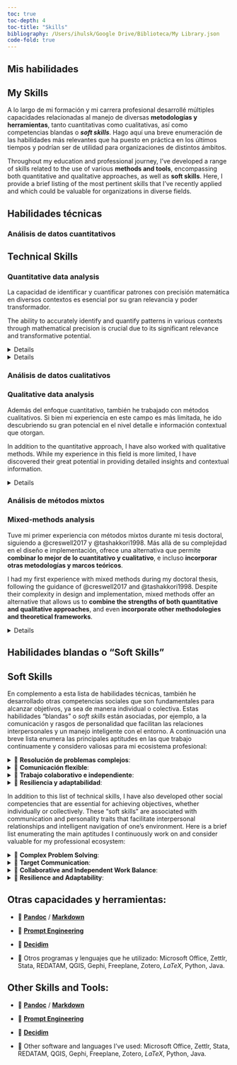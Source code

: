 ```yaml
---
toc: true
toc-depth: 4
toc-title: "Skills"
bibliography: /Users/ihulsk/Google Drive/Biblioteca/My Library.json
code-fold: true
---
```

::: {.content-visible when-profile="es"}
# Mis habilidades
:::
::: {.content-visible when-profile="en"}
# My Skills
:::


::: {.content-visible when-profile="es"}
::: justified
A lo largo de mi formación y mi carrera profesional desarrollé múltiples capacidades relacionadas al manejo de diversas **metodologías y herramientas**, tanto cuantitativas como cualitativas, así como competencias blandas o ***soft skills***. Hago aquí una breve enumeración de las habilidades más relevantes que ha puesto en práctica en los últimos tiempos y podrían ser de utilidad para organizaciones de distintos ámbitos.
:::
:::

::: {.content-visible when-profile="en"}
::: justified
Throughout my education and professional journey, I've developed a range of skills related to the use of various **methods and tools**, encompassing both quantitative and qualitative approaches, as well as **soft skills**. Here, I provide a brief listing of the most pertinent skills that I've recently applied and which could be valuable for organizations in diverse fields.
:::
:::

::: {.content-visible when-profile="es"}
## Habilidades técnicas

### Análisis de datos cuantitativos
:::
::: {.content-visible when-profile="en"}
## Technical Skills

### Quantitative data analysis
:::
::: {.content-visible when-profile="es" .justified}
::: justified
La capacidad de identificar y cuantificar patrones con precisión matemática en diversos contextos es esencial por su gran relevancia y poder transformador.
:::
:::
::: {.content-visible when-profile="en" .justified}
::: justified
The ability to accurately identify and quantify patterns in various contexts through mathematical precision is crucial due to its significant relevance and transformative potential.
:::
:::

<details>
::: {.content-visible when-profile="es" .justified}
<summary>📌 Análisis estadístico.</summary>
:::
::: {.content-visible when-profile="en" .justified}
<summary>📌 Statistical analysis.</summary>
:::


::: {.content-visible when-profile="es" .justified}
::: justified
Mi relación con la estadística se remonta a más de 10 años, desde mi primera clase en la Universidad de Buenos Aires. Más allá de mi interés conceptual y análisis en entornos de investigación, he aplicado mis conocimientos durante mi tiempo en la CEPAL, donde contribuí al desarrollo de un **índice de precios al consumidor (IPC)** **y otros indicadores económicos** en colaboración con organizaciones gubernamentales argentinas.

Más recientemente, en el marco de mi tesis doctoral, trabajé en **modelos de variables categóricas, binomiales y multinomiales**, para analizar datos de **encuesta online**, que no sólo analicé sino también **diseñé y distribuí utilizado [Qualtrics](https://www.qualtrics.com/)**. El análisis final de la tesis usé una versión compleja de proportional odds model [@mccullaghRegressionModelsOrdinal1980], que permite representar variables categóricas ordinales (tipo escala Likert) como variable dependiente. Únicamente a modo ilustrativo, el siguiente gráfico muestra como diferentes nivel de satisfacción, asociados a distintos modos de colaboración, varían según la edad de los colaboradores.
::: 
:::
::: {.content-visible when-profile="en" .justified}
::: justified
My relationship with statistics dates back more than 10 years, starting from my first class at the University of Buenos Aires. Beyond my conceptual interest and analysis in research environments, I applied my knowledge during my time at CEPAL, where I contributed to the development of a **Consumer Price Index (CPI)** and other economic indicators in collaboration with Argentine government organizations.

More recently, as part of my doctoral thesis, I worked on **models for categorical, binomial, and multinomial variables** to analyze data from **online surveys**, which I not only analyzed but also **designed and distributed using [Qualtrics](https://www.qualtrics.com/)**. The final analysis in the thesis utilized a complex version of the proportional odds model [@mccullaghRegressionModelsOrdinal1980], which allows representing ordinal categorical variables (such as Likert scale) as dependent variables. Just for illustrative purposes, the following graph shows how different satisfaction levels associated with various modes of collaboration vary according to the age of collaborators.
:::
:::

```r
# Full model plots: appending fitted response probabilities (or logits) to the data frame and plotting these in relation to the predictors.
#using the predict() fuction with option type = "probs" to get probabilities instead the highest probability category
collab_DF <- cbind(collaborators %>% 
                     dplyr::select(Q15_1_collapsed, edad, chann), 
                   predict(om_151, type = "probs"))

# long format data for plotting
plot_dat <- collab_DF %>% 
  pivot_longer(c(Negativo, Neutral, Positivo), names_to = "level", values_to = "prob")

gg <- ggplot(plot_dat, aes(x = edad, y = prob, colour = level)) + geom_line(size = 1) + theme_bw() + xlim(25, 80) + geom_point(color = "black", size = 0.2) + facet_grid(chann ~ .) 

gg

```

![](visualMedia/exampleModes.png){fig-align="center"}

</details>

<details>
::: {.content-visible when-profile="es" .justified}
<summary>📌 Análisis de redes sociales en R y Gephi.</summary>
:::
::: {.content-visible when-profile="en" .justified}
<summary>📌 Social network analysis in R and Gephi.</summary>
:::


::: {.content-visible when-profile="es" .justified}
::: justified
Aunque mi enfoque principal ha sido el análisis estadístico, descriptivo e inferencial, también he explorado la teoría de grafos y el análisis de redes sociales. Si bien no lo he investigado en profundidad debido a las necesidades de mi tesis, he utilizado el paquete [Bibliometrix](https://www.bibliometrix.org/home/) y otros para medir las colaboraciones entre organizaciones académicas y empresariales a través de publicaciones conjuntas.

No fue exitoso dado que muy pocas empresas publican, pero sí sirvió para ver colaboraciones entre organizaciones académicas y practicar en el estudio de redes. Esto me permitió examinar las colaboraciones en el ámbito académico y practicar el análisis de redes. Así, por ejemplo, he podido representar la evolución de las colaboraciones en publicaciones académicas de diversas organizaciones de la ciudad de Bariloche, Argentina. A continuación dos representaciones gráficas de la colaboraciones en Bariloche, tanto en forma de red (izq.) como geográficas (der.). Si quieren ver resultados un poco más completos [aquí](visualMedia/hulskampPresentation.mp4) una grabación de mi presentación en la Networks 2021: Joint Sunbelt & NetScie Conference.
:::
:::


::: {.content-visible when-profile="en" .justified}
::: justified
While my primary focus has been on statistical, descriptive, and inferential analysis, I've also delved into graph theory and social network analysis. Although I didn't extensively research it due to the requirements of my thesis, I've utilized packages like [Bibliometrix](https://www.bibliometrix.org/home/) and others to measure collaborations between academic and business organizations through joint publications.

The endeavor wasn't highly successful because very few businesses publish, but it did serve as a means to examine collaborations between academic organizations and practice network analysis. This allowed me to explore collaborations in the academic sphere and practice network analysis. For instance, I've been able to depict the evolution of collaborations in academic publications among various organizations in the city of Bariloche, Argentina. Below, you can find two graphical representations of collaborations in Bariloche, one in network form (left) and the other geographically (right). If you'd like to see more comprehensive results, you can watch my presentation at the Networks 2021: Joint Sunbelt & NetSci Conference [here](visualMedia/hulskampPresentation.mp4).
:::
:::

```r
library(tidygeocoder)
library(maps)
library(mapdata)
library(geosphere)
library(geodist)
library("animation") 

#### ILLUSTRATION CODE EXCERPTS FOR GIFS CREATION #### 

## GRAPH A (left) ----

# source: https://kateto.net/network-visualization
library("igraph")
local_g <- list()
local_comp <- list()
saveGIF({
for (i in loop.vector) {
  vert <- V(g_list[[i]])[which(V(g_list[[i]])$bariloche == 1 | V(g_list[[i]])$bariloche == 2)]
  #get edges connected to selected nodes: https://igraph.org/r/doc/incident_edges.html
  edg <- incident_edges(g_list[[i]], vert, "all")
  local <- ego(g_list[[i]], order = 1, nodes = vert, mode = "all")
  local_g[[i]] <- igraph::subgraph.edges(g_list[[i]], eids = unlist(edg)) 
  local_comp[[i]] <- decompose(local_g[[i]])
  V(local_comp[[i]][[1]])$deg <- degree(local_comp[[i]][[1]])
  E(local_comp[[i]][[1]])$width <- 12*E(local_comp[[i]][[1]])$weight/max(E(local_comp[[i]][[1]])$weight)
  l = layout_with_fr(local_comp[[i]][[1]])
  plot(local_comp[[i]][[1]], 
       vertex.size = 1+V(local_comp[[i]][[1]])$deg/max(V(local_comp[[i]][[1]])$deg)*10, vertex.label = "", 
       edge.width = E(local_comp[[i]][[1]])$width,
       layout = l, 
       main = paste0("Bariloche's academic organization","\n", "ego network (largest component)" ,"\n",names(Mslice)[i])
       )
}
},interval = .8, movie.name = "bch_institutional_animation.gif")


#### GRAPH B (right) ----

g <- g_list[[i]]

# Join features
g <- contract(g,
         factor(V(g)$name),
         vertex.attr.comb = list(name = "first", group = "mean", docs = "max", "random"))
# attributes were merged: docs max as most of interactions are shared
g <- simplify(g, remove.loops=T, remove.multiple = T, edge.attr.comb =  list(weight = "max"))

# generate data frames of organizations and collaborations
un_geo_data = igraph::as_data_frame(g, what = 'both')  # affiliation network from bibliometrix as data frame

orgs <- un_geo_data$vertices %>% 
  mutate(lat = as.numeric(lat),
         long = as.numeric(long))

# Keep collaborations only with egos from BCH
un_geo_data$edges$width <- NULL
collabs <- as_tibble(un_geo_data$edges) %>% 
  filter(from %in% vert$name | to %in% vert$name) 

# World Map (low quality, should be improved)
map("world", col = "grey20", fill = T, bg = "black", lwd = 0.1)
title(paste(unique(orgs$year)), col.main = "lightgrey")
#plot(gadm, col = myColours, border = 'grey')

points(x = orgs$long, y=orgs$lat, cex = .04+orgs$docs/max(orgs$docs), col = "yellow")

for(j in 1:nrow(collabs)) {
    node1 <- orgs[orgs$name == collabs[j,]$from,]
    node2 <- orgs[orgs$name == collabs[j,]$to,]
    if (!is.na(node1$lat) & !is.na(node2$lat) & node1$lat != node2$lat)
      {
    arc <- gcIntermediate(c(node1[1,]$long, node1[1,]$lat), 
                           c(node2[1,]$long, node2[1,]$lat), 
                           n=30, addStartEnd=TRUE, breakAtDateLine = T, sp=T)
    edge.ind <- 1# round(60*collabs[j,]$weight / max(collabs$weight))
    
    lines(arc, col=edge.col[edge.ind], lwd=edge.ind/5)

    }
}
}
},interval = .5, movie.name = "bchDynamicInfoMap.gif")

 detach('package:animation')

```

|                                                                      |                                                            |
|---------------------------------------|---------------------------------|
| ![](visualMedia/bch_institutional_animation.gif){fig-align="center"} | ![](visualMedia/bchDynamicInfoMap.gif){fig-align="center"} |

</details>

::: {.content-visible when-profile="es"}
### Análisis de datos cualitativos
:::
::: {.content-visible when-profile="en"}
### Qualitative data analysis
:::

::: {.content-visible when-profile="es" .justified}
::: justified
Además del enfoque cuantitativo, también he trabajado con métodos cualitativos. Si bien mi experiencia en este campo es más limitada, he ido descubriendo su gran potencial en el nivel detalle e información contextual que otorgan.
:::
:::

::: {.content-visible when-profile="en" .justified}
::: justified
In addition to the quantitative approach, I have also worked with qualitative methods. While my experience in this field is more limited, I have discovered their great potential in providing detailed insights and contextual information.
:::
:::

<details>

::: {.content-visible when-profile="es"}
<summary>📌 Entrevistas y casos de estudio.</summary>
:::
::: {.content-visible when-profile="en"}
<summary>📌 Interviews and case studies.</summary>
:::


::: {.content-visible when-profile="es" .justified}
::: justified
Había realizado entrevistas para mi tesis de maestría y, más recientemente, para mi tesis doctoral, analicé 26 **entrevistas utilizando Atlas.ti**. La preparación de entrevistas, el contacto con los entrevistados, la realización de las entrevistas y la transcripción son partes esenciales de este proceso [@rubin2011; @kvale1994]. Para el análisis utilicé un análisis temático [@braunUsingThematicAnalysis2006] basado en una lista de códigos *a priori*, que luego actualicé con temas emergentes. El análisis de entrevistas puede ser un trabajo arduo pero proporciona información valiosa de múltiples individuos con experiencia directa en el tema de estudio. A continuación una captura de pantalla del proceso de análisis temático en Atlas.ti. En el futuro me entusiasma la idea de hacer *focus groups*.
:::
:::

::: {.content-visible when-profile="en" .justified}
::: justified
I had conducted interviews for my master's thesis, and more recently, for my doctoral thesis, I analyzed 26 **interviews using Atlas.ti**. The preparation of interviews, contacting interviewees, conducting the interviews, and transcription are essential parts of this process [@rubin2011; @kvale1994]. For the analysis, I employed thematic analysis [@braunUsingThematicAnalysis2006], based on a list of *a priori* codes, which I later updated with emerging themes. Analyzing interviews can be a demanding task, but it provides valuable insights from multiple individuals with direct experience in the subject of study. Below is a screenshot of the thematic analysis process in Atlas.ti. In the future, I am excited about the prospect of conducting *focus groups*.
:::
:::

![](visualMedia/atlasScreenshot.png){fig-align="center"}

</details>


::: {.content-visible when-profile="es"}
### Análisis de métodos mixtos
:::
::: {.content-visible when-profile="en"}
### Mixed-methods analysis
:::

::: {.content-visible when-profile="es" .justified}
::: justified
Tuve mi primer experiencia con métodos mixtos durante mi tesis doctoral, siguiendo a @creswell2017 y @tashakkori1998. Más allá de su complejidad en el diseño e implementación, ofrece una alternativa que permite **combinar lo mejor de lo cuantitativo y cualitativo**, e incluso **incorporar otras metodologías y marcos teóricos**.
:::
:::
::: {.content-visible when-profile="en" .justified}
::: justified
I had my first experience with mixed methods during my doctoral thesis, following the guidance of @creswell2017 and @tashakkori1998. Despite their complexity in design and implementation, mixed methods offer an alternative that allows us to **combine the strengths of both quantitative and qualitative approaches**, and even **incorporate other methodologies and theoretical frameworks**.
:::
:::
<details>

::: {.content-visible when-profile="es"}
<summary>📌 Integración de datos cuantitativos y cualitativos.</summary>
:::
::: {.content-visible when-profile="en"}
<summary>📌 Quantitative and qualitative data integration.</summary>
:::

::: {.content-visible when-profile="es" .justified}
::: justified
En mi caso, adapté e implementé un "*explanatory sequential case study design*". A partir de la selección de un caso de estudio particular, este diseño comienza por una fase cuantitativa para identificar patrones de comportamiento agregados. El análisis de estos resultados guía la subsiguiente fase de corte cualitativo, en la que se busca alcanzar una comprensión más profunda y matizada de los patrones agregados. Finalmente se integran los resultados de ambas fases, ofreciendo un producto más completo.
:::
:::

::: {.content-visible when-profile="en" .justified}
::: justified
In my case, I adapted and implemented an "*explanatory sequential case study design*". Starting with the selection of a specific case study, this design initiates with a quantitative phase to identify aggregated behavioral patterns. The analysis of these results then guides the subsequent qualitative phase, aimed at achieving a deeper and more nuanced understanding of the aggregated patterns. Finally, the results from both phases are integrated, providing a more comprehensive outcome.
:::
:::
![](visualMedia/metodosMixtos.jpg){fig-align="center"}

</details>

::: {.content-visible when-profile="es"}
## Habilidades blandas o "Soft Skills"
:::
::: {.content-visible when-profile="en"}
## Soft Skills
:::

::: {.content-visible when-profile="es" .justified}
::: justified
En complemento a esta lista de habilidades técnicas, también he desarrollado otras competencias sociales que son fundamentales para alcanzar objetivos, ya sea de manera individual o colectiva. Estas habilidades "blandas" o *soft skills* están asociadas, por ejemplo, a la comunicación y rasgos de personalidad que facilitan las relaciones interpersonales y un manejo inteligente con el entorno. A continuación una breve lista enumera las principales aptitudes en las que trabajo continuamente y considero valiosas para mi ecosistema profesional:

<details>

<summary>📌 **Resolución de problemas complejos**:</summary>

Me apasiona abordar problemáticas complejas y pensar soluciones concretas que eviten caer en propuestas simplistas y reduccionistas. Gracias a una actitud pro-activa y abierta para pensar ideas innovadoras busco diseñar soluciones sofisticadas, "*out-of-the-box*", que no solo consideren las partes de un procesos sino también sus conexiones e interdependencias. En el diseño e implementación de mi tesis doctoral enfrenté todo tipo de problemáticas (metodológicas, de agenda, de limitación de recursos) que pude abordar y enmarcar para dar una respuesta integrada desde una perspectiva compleja.

</details>

<details>

<summary>📌 **Comunicación flexible**:</summary>

La comunicación efectiva es esencial en mi enfoque profesional. Ajusto el lenguaje técnico a términos comprensibles y adapto el formato del mensaje según el contexto y el receptor. Esto ha sido fundamental en mi rol de intermediario entre la academia y la industria.

</details>

<details>

<summary>📌 **Trabajo colaborativo e independiente**:</summary>

Elaborar y llevar adelante un proyecto de investigación de principio a fin me enseñó a trabajar de manera autónoma. Pero, al mismo tiempo, formar parte de un grupo de investigación y participar en múltiples conferencias, me han enseñado el valor de compartir y colaborar activamente para alcanzar objetivos colectivos. La colaboración es clave para potenciar competencias individuales y lograr mejores resultados colectivos.

</details>

<details>

<summary>📌 **Resiliencia y adaptabilidad**:</summary>

La continua evolución de los hechos y la tecnología me entusiasma. Considero que los retos representan oportunidades de crecimiento, para los que es necesario aceptar el cambio e incorporar rápidamente nuevas herramientas, métodos y modalidades de trabajo. Ya sea de forma autodidacta o gracias a la formación ofrecida por las organizaciones de las que he formado parte, siempre tomo la iniciativa para dominar nuevas herramientas y aprovechar al máximo su adaptación a las necesidades y el contexto.

</details>
:::
:::

::: {.content-visible when-profile="en" .justified}
::: justified
In addition to this list of technical skills, I have also developed other social competencies that are essential for achieving objectives, whether individually or collectively. These "soft skills" are associated with communication and personality traits that facilitate interpersonal relationships and intelligent navigation of one's environment. Here is a brief list enumerating the main aptitudes I continuously work on and consider valuable for my professional ecosystem:

<details>

<summary>📌 **Complex Problem Solving**:</summary>

I'm passionate about tackling complex issues and devising concrete solutions that avoid falling into simplistic and reductionist proposals. With a proactive and open-minded attitude, I seek to design sophisticated, "out-of-the-box" solutions that not only consider the parts of a process but also their connections and interdependencies. In the design and implementation of my doctoral thesis, I faced all sorts of challenges (methodological, scheduling, resource limitations) that I could address and frame to provide an integrated response from a complex perspective.

</details>

<details>

<summary>📌 **Target Communication**:</summary>

Effective communication is crucial in my professional approach. I adjust technical language to understandable terms and adapt the message format according to the context and the recipient. This has been essential in my role as an intermediary between academia and industry.

</details>

<details>

<summary>📌 **Collaborative and Independent Work Balance**:</summary>

Conceiving and carrying out a research project from start to finish has taught me to work autonomously. However, at the same time, being part of a research group and participating in multiple conferences have shown me the value of sharing and actively collaborating to achieve collective goals. Collaboration is key to enhancing individual skills and achieving better collective results.

</details>

<details>

<summary>📌 **Resilience and Adaptability**:</summary>

I'm excited by the continuous evolution of events and technology. I believe that challenges represent growth opportunities, for which it is necessary to embrace change and quickly incorporate new tools, methods, and work modalities. Whether through self-learning or thanks to the training offered by the organizations I've been a part of, I always take the initiative to master new tools and make the most of their adaptation to the needs and context.

</details>
:::
:::

::: {.content-visible when-profile="es"}
## Otras capacidades y herramientas:

-   📌 [**Pandoc**](https://pandoc.org) / [**Markdown**](https://www.markdownguide.org)

-   📌 [**Prompt Engineering**](/visualMedia/promptEngineering.pdf)

-   📌 [**Decidim**](/visualMedia/CertificatDecidim.pdf)

-   📌 Otros programas y lenguajes que he utilizado: Microsoft Office, Zettlr, Stata, REDATAM, QGIS, Gephi, Freeplane, Zotero, $LaTeX$, Python, Java.

:::
::: {.content-visible when-profile="en"}
## Other Skills and Tools:

-   📌 [**Pandoc**](https://pandoc.org) / [**Markdown**](https://www.markdownguide.org)

-   📌 [**Prompt Engineering**](/visualMedia/promptEngineering.pdf)

-   📌 [**Decidim**](/visualMedia/CertificatDecidim.pdf)

-   📌 Other software and languages I've used: Microsoft Office, Zettlr, Stata, REDATAM, QGIS, Gephi, Freeplane, Zotero, $LaTeX$, Python, Java.
:::